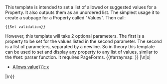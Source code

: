 <noinclude>This template is intended to set a list of allowed or suggested values for a Property. It also outputs them as an unordered list. The simplest usage it to create a subpage for a Property called "Values". Then call:
<pre>{{Set validation}}</pre>
However, this template will take 2 optional parameters. The first is a property to be set for the values listed in the second parameter. The second is a list of parameters, separated by a newline. So in theory this template can be used to set and display any property to any list of values, similar to the #set: parser function. It requires PageForms.
</noinclude><includeonly>
{{#arraymap:
{{{2|{{{{FULLPAGENAME}}/Values}}}}}
|\n|x|
* [[{{{1|Allows value}}}::x]]
|\n}}</includeonly>
